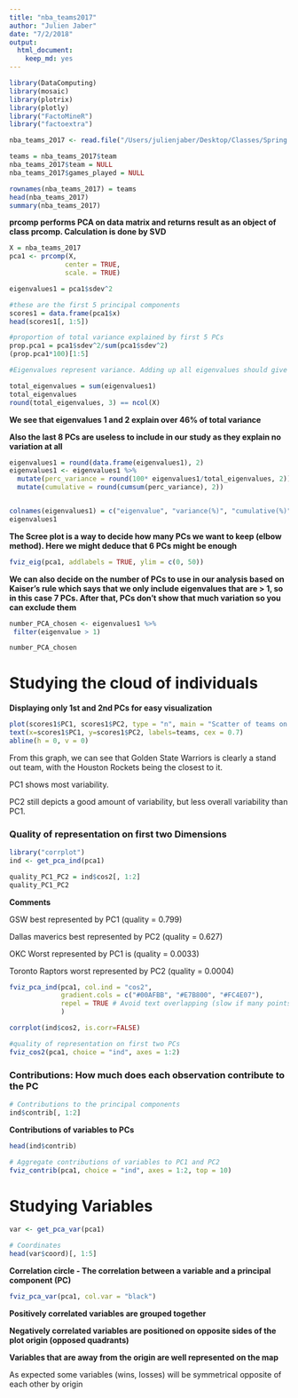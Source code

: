 ```yaml
---
title: "nba_teams2017"
author: "Julien Jaber"
date: "7/2/2018"
output: 
  html_document: 
    keep_md: yes
---
```


```r
library(DataComputing)
library(mosaic)
library(plotrix)
library(plotly)
library("FactoMineR")
library("factoextra")
```


```r
nba_teams_2017 <- read.file("/Users/julienjaber/Desktop/Classes/Spring 2018/STAT 154/stat_154/datasets/nba-teams-2017.csv")
```

```r
teams = nba_teams_2017$team
nba_teams_2017$team = NULL
nba_teams_2017$games_played = NULL

rownames(nba_teams_2017) = teams
head(nba_teams_2017)
summary(nba_teams_2017)
```


**prcomp performs PCA on data matrix and returns result as an object of class prcomp. Calculation is done by SVD**

```r
X = nba_teams_2017
pca1 <- prcomp(X,
              center = TRUE,
              scale. = TRUE) 

eigenvalues1 = pca1$sdev^2

#these are the first 5 principal components
scores1 = data.frame(pca1$x)
head(scores1[, 1:5])

#proportion of total variance explained by first 5 PCs
prop.pca1 = pca1$sdev^2/sum(pca1$sdev^2)
(prop.pca1*100)[1:5]
```


```r
#Eigenvalues represent variance. Adding up all eigenvalues should give you an output = p, the number of predictors

total_eigenvalues = sum(eigenvalues1)
total_eigenvalues
round(total_eigenvalues, 3) == ncol(X)
```



**We see that eigenvalues 1 and 2 explain over 46% of total variance**

**Also the last 8 PCs are useless to include in our study as they explain no variation at all**

```r
eigenvalues1 = round(data.frame(eigenvalues1), 2)
eigenvalues1 <- eigenvalues1 %>%
  mutate(perc_variance = round(100* eigenvalues1/total_eigenvalues, 2)) %>%
  mutate(cumulative = round(cumsum(perc_variance), 2))


colnames(eigenvalues1) = c("eigenvalue", "variance(%)", "cumulative(%)")
eigenvalues1
```

**The Scree plot is a way to decide how many PCs we want to keep (elbow method). Here we might deduce that 6 PCs might be enough**

```r
fviz_eig(pca1, addlabels = TRUE, ylim = c(0, 50))
```

**We can also decide on the number of PCs to use in our analysis based on Kaiser's rule which says that we only include eigenvalues that are > 1, so in this case 7 PCs. After that, PCs don't show that much variation so you can exclude them**


```r
number_PCA_chosen <- eigenvalues1 %>%
 filter(eigenvalue > 1)

number_PCA_chosen
```



# Studying the cloud of individuals

**Displaying only 1st and 2nd PCs for easy visualization**

```r
plot(scores1$PC1, scores1$PC2, type = "n", main = "Scatter of teams on PC1 and PC2", xlab = "PC1", ylab = "PC2")
text(x=scores1$PC1, y=scores1$PC2, labels=teams, cex = 0.7)
abline(h = 0, v = 0)
```

From this graph, we can see that Golden State Warriors is clearly a stand out team, with the Houston Rockets being the closest to it.

PC1 shows most variability.

PC2 still depicts a good amount of variability, but less overall variability than PC1.


### Quality of representation on first two Dimensions


```r
library("corrplot")
ind <- get_pca_ind(pca1)

quality_PC1_PC2 = ind$cos2[, 1:2]
quality_PC1_PC2
```

**Comments**

GSW best represented by PC1 (quality = 0.799)

Dallas maverics best represented by PC2 (quality = 0.627)

OKC Worst represented by PC1 is (quality = 0.0033)

Toronto Raptors worst represented by PC2 (quality = 0.0004)

```r
fviz_pca_ind(pca1, col.ind = "cos2", 
             gradient.cols = c("#00AFBB", "#E7B800", "#FC4E07"),
             repel = TRUE # Avoid text overlapping (slow if many points)
             )

corrplot(ind$cos2, is.corr=FALSE) 

#quality of representation on first two PCs
fviz_cos2(pca1, choice = "ind", axes = 1:2)

```















### Contributions: How much does each observation contribute to the PC

```r
# Contributions to the principal components
ind$contrib[, 1:2]
```



**Contributions of variables to PCs**

```r
head(ind$contrib)

# Aggregate contributions of variables to PC1 and PC2
fviz_contrib(pca1, choice = "ind", axes = 1:2, top = 10)
```


# Studying Variables


```r
var <- get_pca_var(pca1)

# Coordinates
head(var$coord)[, 1:5]
```

**Correlation circle - The correlation between a variable and a principal component (PC)**

```r
fviz_pca_var(pca1, col.var = "black")
```

**Positively correlated variables are grouped together**

**Negatively correlated variables are positioned on opposite sides of the plot origin (opposed quadrants)**

**Variables that are away from the origin are well represented on the map**

As expected some variables (wins, losses) will be symmetrical opposite of each other by origin